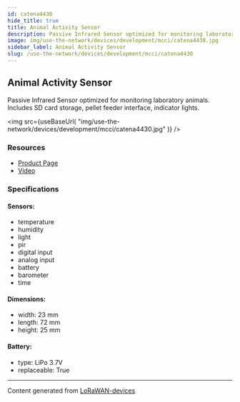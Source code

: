 ```yaml
---
id: catena4430
hide_title: true
title: Animal Activity Sensor
description: Passive Infrared Sensor optimized for monitoring laboratory animals. Includes SD card storage, pellet feeder interface, indicator lights.
image: img/use-the-network/devices/development/mcci/catena4430.jpg
sidebar_label: Animal Activity Sensor
slug: /use-the-network/devices/development/mcci/catena4430
---
```



## Animal Activity Sensor

Passive Infrared Sensor optimized for monitoring laboratory animals. Includes SD card storage, pellet feeder interface, indicator lights.

<img
src={useBaseUrl(
"img/use-the-network/devices/development/mcci/catena4430.jpg"
)}
/>

### Resources

- [Product Page](https://mcci.io/buy-catena4430)
- [Video](https://youtu.be/nG8MmaR5dsA)

### Specifications

#### Sensors:
- temperature
- humidity
- light
- pir
- digital input
- analog input
- battery
- barometer
- time
#### Dimensions:
- width: 23 mm
- length: 72 mm
- height: 25 mm
#### Battery: 
- type: LiPo 3.7V
- replaceable: True



---
Content generated from [LoRaWAN-devices](https://github.com/TheThingsNetwork/lorawan-devices)